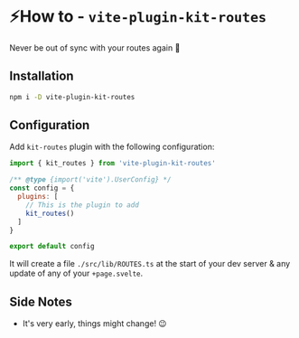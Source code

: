 
# ⚡How to - `vite-plugin-kit-routes`

<Callout>Never be out of sync with your routes again 🥳</Callout>

## Installation

```sh npm2yarn
npm i -D vite-plugin-kit-routes
```

## Configuration

Add `kit-routes` plugin with the following configuration:

```js filename="vite.config.js"
import { kit_routes } from 'vite-plugin-kit-routes'

/** @type {import('vite').UserConfig} */
const config = {
  plugins: [
    // This is the plugin to add
    kit_routes()
  ]
}

export default config
```

It will create a file `./src/lib/ROUTES.ts` at the start of your dev server & any update of any of
your `+page.svelte`.

## Side Notes

- It's very early, things might change! 😉
